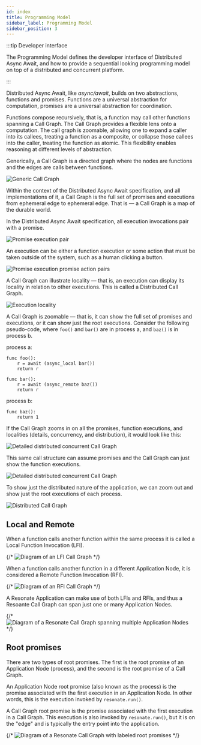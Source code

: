 ```yaml
---
id: index
title: Programming Model
sidebar_label: Programming Model
sidebar_position: 3
---
```


:::tip Developer interface

The Programming Model defines the developer interface of Distributed Async Await, and how to provide a sequential looking programming model on top of a distributed and concurrent platform.

:::

Distributed Async Await, like _async/await_, builds on two abstractions, functions
and promises. Functions are a universal abstraction for computation, promises are
a universal abstraction for coordination.

Functions compose recursively, that is, a function may call other functions spanning a Call Graph.
The Call Graph provides a flexible lens onto a computation.
The call graph is zoomable, allowing one to expand a caller into its callees, treating a function as a composite, or collapse those callees into the caller, treating the function as atomic.
This flexibility enables reasoning at different levels of abstraction.


Generically, a Call Graph is a directed graph where the nodes are functions and the edges are calls between functions.

<LabeledDiagram>
  <img src="/img/generic-call-graph.svg" alt="Generic Call Graph" />
</LabeledDiagram>

Within the context of the Distributed Async Await specification, and all implementations of it, a Call Graph is the full set of promises and executions from ephemeral edge to ephemeral edge.
That is — a Call Graph is a map of the durable world.

In the Distributed Async Await specification, all execution invocations pair with a promise.

<LabeledDiagram>
  <img src="/img/promise-execution-pair.svg" alt="Promise execution pair" />
</LabeledDiagram>

An execution can be either a function execution or some action that must be taken outside of the system, such as a human clicking a button.

![Promise execution promise action pairs](/img/promise-execution-promise-action-pairs.svg)

A Call Graph can illustrate locality — that is, an execution can display its locality in relation to other executions.
This is called a Distributed Call Graph.

![Execution locality](/img/execution-locality.svg)

A Call Graph is zoomable — that is, it can show the full set of promises and executions, or it can show just the root executions.
Consider the following pseudo-code, where `foo()` and `bar()` are in process a, and `baz()` is in process b.

process a:

```text
func foo():
    r = await (async_local bar())
    return r

func bar():
    r = await (async_remote baz())
    return r
```

process b:

```text
func baz():
    return 1
```

If the Call Graph zooms in on all the promises, function executions, and localities (details, concurrency, and distribution), it would look like this:

![Detailed distributed concurrent Call Graph](/img/detailed-distributed-concurrent-call-graph.svg)

This same call structure can assume promises and the Call Graph can just show the function executions.

![Detailed distributed concurrent Call Graph](/img/distributed-concurrent-call-graph.svg)

To show just the distributed nature of the application, we can zoom out and show just the root executions of each process.

![Distributed Call Graph](/img/distributed-call-graph.svg)

## Local and Remote

When a function calls another function within the same process it is called a Local Function Invocation (LFI).

{/* ![Diagram of an LFI Call Graph](/img/lfc-call-graph.svg) */}

When a function calls another function in a different Application Node, it is considered a Remote Function Invocation (RFI).

{/* ![Diagram of an RFI Call Graph](/img/rfc-call-graph.svg) */}

A Resonate Application can make use of both LFIs and RFIs, and thus a Resoante Call Graph can span just one or many Application Nodes.

{/* ![Diagram of a Resonate Call Graph spanning multiple Application Nodes](/img/complex-rfc-call-graph.svg) */}

## Root promises

There are two types of root promises.
The first is the root promise of an Application Node (process), and the second is the root promise of a Call Graph.

An Application Node root promise (also known as the process) is the promise associated with the first execution in an Application Node.
In other words, this is the execution invoked by `resonate.run()`.

A Call Graph root promise is the promise associated with the first execution in a Call Graph.
This execution is also invoked by `resonate.run()`, but it is on the "edge" and is typically the entry point into the application.

{/* ![Diagram of a Resonate Call Graph with labeled root promises](/img/labeled-complex-rfc-call-graph.svg) */}


<DocCardList items={useCurrentSidebarCategory().items} />
